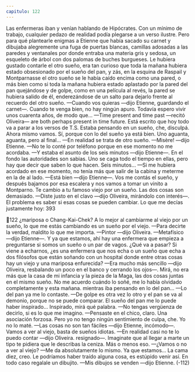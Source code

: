 ```yaml
---
capitulo: 122
---
```


Las enfermeras iban y venían hablando de Hipócrates. Con un mínimo de
trabajo, cualquier pedazo de realidad podía plegarse a un verso ilustre. Pero para
qué plantearle enigmas a Etienne que había sacado su carnet y dibujaba
alegremente una fuga de puertas blancas, camillas adosadas a las paredes y
ventanales por donde entraba una materia gris y sedosa, un esqueleto de árbol
con dos palomas de buches burgueses. Le hubiera gustado contarle el otro sueño,
era tan curioso que toda la mañana hubiera estado obsesionado por el sueño del
pan, y zás, en la esquina de Raspail y Montparnasse el otro sueño se le había
caído encima como una pared, o más bien como si toda la mañana hubiera
estado aplastado por la pared del pan quejándose y de golpe, como en una
película al revés, la pared se hubiera salido de él, enderezándose de un salto para
dejarlo frente al recuerdo del otro sueño.
—Cuando vos quieras —dijo Etienne, guardando el carnet—. Cuando te
venga bien, no hay ningún apuro. Todavía espero vivir unos cuarenta años, de
modo que...
—Time present and time past —recitó Oliveira— are both perhaps present in
time future. Está escrito que hoy todo va a parar a los versos de T.S. Estaba
pensando en un sueño, che, disculpá. Ahora mismo vamos.
Sí, porque con lo del sueño ya está bien. Uno aguanta, aguanta, pero al final...
—En realidad se trata de otro sueño.
—Misère! —dijo Etienne.
—No te lo conté por teléfono porque en ese momento no me acordaba.
—Y estaba el asunto de los seis minutos —dijo Etienne—. En el fondo las
autoridades son sabias. Uno se caga todo el tiempo en ellas, pero hay que decir
que saben lo que hacen. Seis minutos...
—Si me hubiera acordado en ese momento, no tenía más que salir de la cabina
y meterme en la de al lado.
—Está bien —dijo Etienne—. Vos me contás el sueño, y después bajamos por
esa escalera y nos vamos a tomar un vinito a Montparno. Te cambio a tu famoso
viejo por un sueño. Las dos cosas son demasiado.
—Diste justo en el clavo —dijo Oliveira, mirándolo con interés—. El problema
es saber si esas cosas se pueden cambiar. Lo que me decías justamente hoy:
393

122
¿mariposa o Chang-Kai-Chek? A lo mejor al cambiarme al viejo por un sueño, lo
que me estás cambiando es un sueño por el viejo.
—Para decirte la verdad, maldito lo que me importa.
—Pintor —dijo Oliveira.
—Metafísico —dijo Etienne—. Y ya que estamos, ahí hay una enfermera que
empieza a preguntarse si somos un sueño o un par de vagos. ¿Qué va a pasar? Si
viene a echarnos, ¿es una enfermera que nos echa o un sueño que echa a dos
filósofos que están soñando con un hospital donde entre otras cosas hay un viejo
y una mariposa enfurecida?
—Era mucho más sencillo —dijo Oliveira, resbalando un poco en el banco y
cerrando los ojos—. Mirá, no era más que la casa de mi infancia y la pieza de la
Maga, las dos cosas juntas en el mismo sueño. No me acuerdo cuándo lo soñé,
me lo había olvidado completamente y esta mañana. mientras iba pensando en lo
del pan...
—Lo del pan ya me lo contaste.
—De golpe es otra vez lo otro y el pan se va al demonio, porque no se puede
comparar. El sueño del pan me lo puede haber inspirado... Inspirado, mirá qué
palabra.
—No tengas vergüenza de decirlo, si es lo que me imagino.
—Pensaste en el chico, claro. Una asociación forzosa. Pero yo no tengo ningún
sentimiento de culpa, che. Yo no lo maté.
—Las cosas no son tan fáciles —dijo Etienne, incómodo—. Vamos a ver al
viejo, basta de sueños idiotas.
—En realidad casi no te lo puedo contar —dijo Oliveira. resignado—.
Imaginate que al llegar a marte un tipo te pidiera que le describas la ceniza. Más
o menos eso.
—¿Vamos o no a ver al viejo?
—Me da absolutamente lo mismo. Ya que estamos... La cama diez, creo. Le
podríamos haber traído alguna cosa, es estúpido venir así. En todo caso regalale
un dibujito.
—Mis dibujos se venden —dijo Etienne.
(-112)
